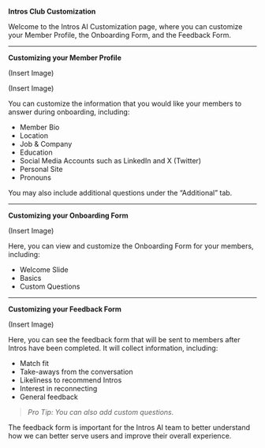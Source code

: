 **Intros Club Customization**

Welcome to the Intros AI Customization page, where you can customize your Member Profile, the Onboarding Form, and the Feedback Form.

---

**Customizing your Member Profile**

(Insert Image) 

(Insert Image) 

You can customize the information that you would like your members to answer during onboarding, including:

- Member Bio
- Location
- Job & Company
- Education
- Social Media Accounts such as LinkedIn and X (Twitter)
- Personal Site
- Pronouns

You may also include additional questions under the “Additional” tab.

---

**Customizing your Onboarding Form**

(Insert Image) 

Here, you can view and customize the Onboarding Form for your members, including:

- Welcome Slide
- Basics
- Custom Questions

---

**Customizing your Feedback Form**

(Insert Image) 

Here, you can see the feedback form that will be sent to members after Intros have been completed. It will collect information, including:

- Match fit
- Take-aways from the conversation
- Likeliness to recommend Intros
- Interest in reconnecting
- General feedback

> *Pro Tip: You can also add custom questions.*
> 

The feedback form is important for the Intros AI team to better understand how we can better serve users and improve their overall experience.
